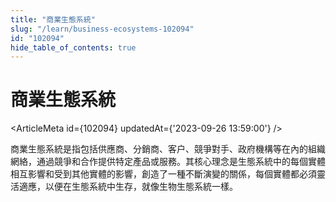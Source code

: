 ```yaml
---
title: "商業生態系統"
slug: "/learn/business-ecosystems-102094"
id: "102094"
hide_table_of_contents: true
---
```



# 商業生態系統

<ArticleMeta id={102094} updatedAt={'2023-09-26 13:59:00'} />
<div className='border-solid border-b border-t-0 my-4 border-[var(--ifm-color-gray-300)]' />

商業生態系統是指包括供應商、分銷商、客户、競爭對手、政府機構等在內的組織網絡，通過競爭和合作提供特定產品或服務。其核心理念是生態系統中的每個實體相互影響和受到其他實體的影響，創造了一種不斷演變的關係，每個實體都必須靈活適應，以便在生態系統中生存，就像生物生態系統一樣。
